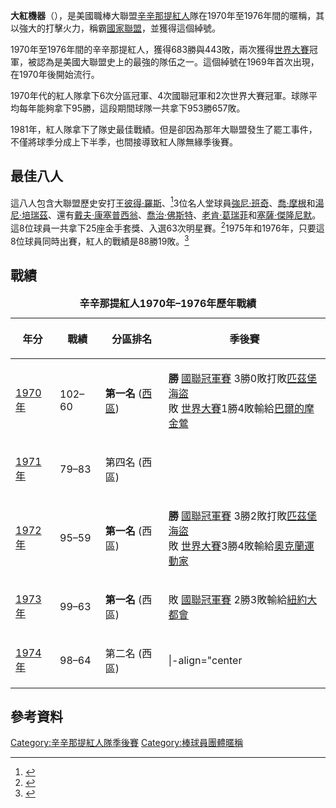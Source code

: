 '''大紅機器'''（{{lang-en|Big Red Machine}}），是美國職棒大聯盟[[辛辛那提紅人|辛辛那提紅人]]隊在1970年至1976年間的暱稱，其以強大的打擊火力，稱霸[[國家聯盟|國家聯盟]]，並獲得這個綽號。

1970年至1976年間的辛辛那提紅人，獲得683勝與443敗，兩次獲得[[世界大賽|世界大賽]]冠軍，被認為是美國大聯盟史上的最強的隊伍之一。這個綽號在1969年首次出現，在1970年後開始流行。

1970年代的紅人隊拿下6次分區冠軍、4次國聯冠軍和2次世界大賽冠軍。球隊平均每年能夠拿下95勝，這段期間球隊一共拿下953勝657敗。

1981年，紅人隊拿下了隊史最佳戰績。但是卻因為那年大聯盟發生了罷工事件，不僅將球季分成上下半季，也間接導致紅人隊無緣季後賽。

==最佳八人==
這八人包含大聯盟歷史安打王[[彼得·羅斯|彼得·羅斯]]、<ref>{{cite web |author=Baseball-Reference.com |title=Pete Rose Statistics and History |url=https://www.baseball-reference.com/r/rosepe01.shtml |publisher=Sports Reference LLC |access-date=2022-01-08 |archive-date=2009-02-10 |archive-url=https://web.archive.org/web/20090210025715/http://www.baseball-reference.com/r/rosepe01.shtml }}</ref>3位名人堂球員[[強尼·班奇|強尼·班奇]]、[[喬·摩根|喬·摩根]]和[[湯尼·培瑞茲|湯尼·培瑞茲]]、還有[[戴夫·康塞普西翁|戴夫·康塞普西翁]]、[[喬治·佛斯特|喬治·佛斯特]]、[[老肯·葛瑞菲|老肯·葛瑞菲]]和[[塞薩·傑隆尼默|塞薩·傑隆尼默]]。這8位球員一共拿下25座金手套獎、入選63次明星賽。<ref>{{cite web |author=Baseball-Reference.com |title=Baseball Statistics and History |url=https://www.baseball-reference.com |publisher=Sports Reference LLC |access-date=2022-01-08 |archive-date=2017-11-08 |archive-url=https://web.archive.org/web/20171108152154/https://www.baseball-reference.com/players/m/mcgeeda02.shtml }}</ref>1975年和1976年，只要這8位球員同時出賽，紅人的戰績是88勝19敗。<ref>{{cite book |first1=John |last1=Erardi |first2=Greg |last2=Rhodes |title=Big Red Dynasty |year=1997 |publisher=Road-West Publishing |url=http://reds.enquirer.com/bigred/ |access-date=2009-08-10 |archive-date=2002-08-28 |archive-url=http://webarchive.loc.gov/all/20020828213135/http://reds.enquirer.com/bigred/ }}{{cbignore|bot=medic}}</ref>
==戰績==
{| class="wikitable" style="text-align:center;"
|+ '''辛辛那提紅人1970年–1976年歷年戰績'''
|-
! style="{{baseball primary style|Cincinnati Reds|border=2}};"|年分 !! style="{{baseball primary style|Cincinnati Reds|border=2}};"|戰績 !! style="{{baseball primary style|Cincinnati Reds|border=2}};"|分區排名 !! style="{{baseball primary style|Cincinnati Reds|border=2}};"|季後賽
|-align="center"
| [[1970年辛辛那提紅人隊球季|1970年]] || 102–60 || '''第一名''' ([[國家聯盟西區|西區]]) || '''勝''' [[1970年國家聯盟冠軍賽|國聯冠軍賽]] 3勝0敗打敗[[匹茲堡海盜|匹茲堡海盜]]<br/>敗 [[1970年世界大賽|世界大賽]]1勝4敗輸給[[巴爾的摩金鶯|巴爾的摩金鶯]]
|-
| [[1971年辛辛那提紅人隊球季|1971年]] || 79–83 || 第四名 (西區) || 
|-align="center"
| [[1972年辛辛那提紅人隊球季|1972年]] || 95–59 || '''第一名''' (西區) || '''勝''' [[1972年國家聯盟冠軍賽|國聯冠軍賽]] 3勝2敗打敗[[匹茲堡海盜|匹茲堡海盜]]<br/>敗 [[1970年世界大賽|世界大賽]]3勝4敗輸給[[奧克蘭運動家|奧克蘭運動家]]
|-
| [[1973年辛辛那提紅人隊球季|1973年]] || 99–63 ||'''第一名''' (西區) || 敗 [[1973年國家聯盟冠軍賽|國聯冠軍賽]] 2勝3敗輸給[[紐約大都會|紐約大都會]]
|-
| [[1974年辛辛那提紅人隊球季|1974年]] || 98–64 || 第二名 (西區) || 
|-align="center
| [[1975年辛辛那提紅人隊球季|1975年]] || 108–54 || '''第一名''' (西區) || '''勝''' [[1975年國家聯盟冠軍賽|國聯冠軍賽]] 3勝2敗打敗[[匹茲堡海盜|匹茲堡海盜]]<br/>'''勝 [[1975年世界大賽|世界大賽]] 4勝3敗打敗[[波士頓紅襪|波士頓紅襪]]'''
|-align="center
| [[1976年辛辛那提紅人隊球季|1976年]] || 102–60 || '''第一名''' (西區) || '''勝''' [[1976年國家聯盟冠軍賽|國聯冠軍賽]] 3勝0敗打敗[[費城費城人|費城費城人]]<br/>'''勝 [[1976年世界大賽|世界大賽]] 4勝0敗打敗[[紐約洋基|紐約洋基]]'''
|}

==參考資料==
{{reflist}}

[[Category:辛辛那提紅人隊季後賽|Category:辛辛那提紅人隊季後賽]]
[[Category:棒球員團體暱稱|Category:棒球員團體暱稱]]